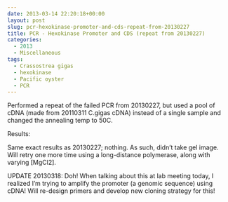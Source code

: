 ```yaml
---
date: 2013-03-14 22:20:18+00:00
layout: post
slug: pcr-hexokinase-promoter-and-cds-repeat-from-20130227
title: PCR - Hexokinase Promoter and CDS (repeat from 20130227)
categories:
  - 2013
  - Miscellaneous
tags:
  - Crassostrea gigas
  - hexokinase
  - Pacific oyster
  - PCR
---
```


Performed a repeat of the failed PCR from 20130227, but used a pool of cDNA (made from 20110311 C.gigas cDNA) instead of a single sample and changed the annealing temp to 50C.

Results:

Same exact results as 20130227; nothing. As such, didn't take gel image. Will retry one more time using a long-distance polymerase, along with varying [MgCl2].

UPDATE 20130318: Doh! When talking about this at lab meeting today, I realized I'm trying to amplify the promoter (a genomic sequence) using cDNA! Will re-design primers and develop new cloning strategy for this!
